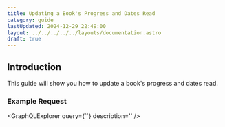 ```yaml
---
title: Updating a Book's Progress and Dates Read
category: guide
lastUpdated: 2024-12-29 22:49:00
layout: ../../../../../layouts/documentation.astro
draft: true
---
```



## Introduction

This guide will show you how to update a book's progress and dates read.

### Example Request
<GraphQLExplorer query={``} description='' />